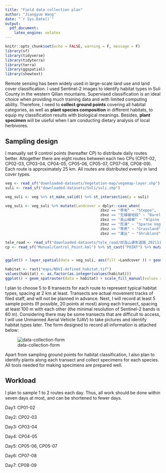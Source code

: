```yaml
---
title: "Field data collection plan"
author: "Jiangyue Wang"
date: "`r Sys.Date()`"
output:
  pdf_document:
    latex_engine: xelatex
---
```


```r
knitr::opts_chunk$set(echo = FALSE, warning = F, message = F)
library(sf)
library(tidyverse)
library(tidyterra)
library(terra)
library(ggspatial)
library(showtext)
```

Remote sensing has been widely used in large-scale land use and land cover classification. I used Sentinel-2 images to identify habitat types in Suli County in the western Qilian mountains. Supervised classification is an ideal choice when providing much training data and with limited computing ability. Therefore, I need to **collect ground points** covering all habitat categories, as well as **plant species composition** in different habitats, to equip my classification results with biological meanings. Besides, **plant specimen** will be useful when I am conducting dietary analysis of local herbivores.

## Sampling design

I manually set 9 control points (hereafter CP) to distribute daily routes better. Altogether there are eight routes between each two CPs (CP01-02, CP02-03, CP03-04, CP04-05, CP05-06, CP05-07, CP07-08, CP08-09). Each route is approximately 25 km. All routes are distributed evenly in land cover types.

```r
veg <- read_sf("downloaded-datasets/Vegetation-map/vegemap-layer.shp")
suli <- read_sf("downloaded-datasets/Suli/suli.shp")

veg_suli <- veg %>% st_make_valid() %>% st_intersection(y = suli) 

veg_suli <- veg_suli %>% mutate(Landcover = dplyr::case_when( 
                                           zbxz == "草甸" ~ "Steppe",
                                           zbxz == "无植被地段" ~ "Bareland",
                                           zbxz == "高山植被" ~ "Alpine Vegetation",
                                           zbxz == "荒漠" ~ "Sparse Vegetation",
                                           zbxz == "草原" ~ "Grassland",
                                           zbxz == "灌丛" ~ "Shrubland"))

tele_road <- read_sf("downloaded-datasets/tele_road/祁连山通车道路_202111.kml") %>% st_transform(crs(suli)) %>% st_intersection(suli)
cp <- read_sf("Manual/Control_Point.kml") %>% st_cast("POINT") %>% mutate(Name = paste0("CP",1:9))


ggplot() + layer_spatial(data = veg_suli, aes(fill =Landcover )) + geom_sf(data = tele_road, color = "black") + geom_sf(data = cp, color = "white")+ geom_sf_text(data = cp, aes(label = Name), nudge_y = 0.05, size = 2, color = "white")  + theme_bw() + labs(fill = "Landcover")

habitat <- rast("maps/NDVI-defined_habitat.tif")
values(habitat) <- as.factor(as.integer(values(habitat)))
ggplot() + geom_spatraster(data = habitat) + scale_fill_manual(values = c("grey50","#E2C222", "#38A801"), na.value = NA) + geom_sf(data = tele_road, color = "black") + geom_sf(data = cp, color = "white")+ geom_sf_text(data = cp, aes(label = Name), nudge_y = 0.05, size = 2, color = "white")  + theme_bw() + labs(fill = "NDVI-defined habitat")
```

I plan to choose 5 to 8 transects for each route to represent typical habitat types, spacing at 2 km at least. Transects are actual movement tracks of filed staff, and will not be planned in advance. Next, I will record at least 5 sample points (If possible, 20 points at most) along each transect, spacing at least 100 m with each other (the minimal resolution of Sentinel-2 bands is 60 m). Considering there may be some transects that are difficult to access, I will use Unmanned Aerial Vehicle (UAV) to take pictures and identify habitat types later. The form designed to record all information is attached below:

![data-collection-form](Field-data-collection-form.png)

Apart from sampling ground points for habitat classification, I also plan to identify plants along each transect and collect specimens for each species. All tools needed for making specimens are prepared well.

## Workload

I plan to sample 1 to 2 routes each day. Thus, all work should be done within seven days at most, and can be shortened to fewer days.

Day1: CP01-02

Day2: CP02-03

Day3: CP03-04

Day4: CP04-05

Day5: CP05-06, CP05-07

Day6: CP07-08

Day7: CP08-09

